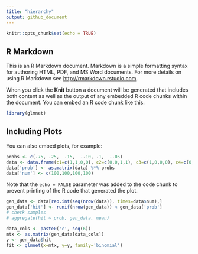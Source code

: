 ```yaml
---
title: "hierarchy"
output: github_document
---
```


```r
knitr::opts_chunk$set(echo = TRUE)
```

## R Markdown

This is an R Markdown document. Markdown is a simple formatting syntax for authoring HTML, PDF, and MS Word documents. For more details on using R Markdown see <http://rmarkdown.rstudio.com>.

When you click the **Knit** button a document will be generated that includes both content as well as the output of any embedded R code chunks within the document. You can embed an R code chunk like this:

```r
library(glmnet)
```

## Including Plots

You can also embed plots, for example:

```r
probs <- c(.75, .25,  .15,  -.10, .1,  -.05)
data <- data.frame(c1=c(1,1,0,0), c2=c(0,0,1,1), c3=c(1,0,0,0), c4=c(0,1,0,0), c5=c(0,0,1,0), c6=c(0,0,0,1))
data['prob'] <- as.matrix(data) %*% probs
data['num'] <- c(100,100,100,100)
```

Note that the `echo = FALSE` parameter was added to the code chunk to prevent printing of the R code that generated the plot.
```r
gen_data <- data[rep.int(seq(nrow(data)), times=data$num),]
gen_data['hit'] <- runif(nrow(gen_data)) < gen_data['prob']
# check samples
# aggregate(hit ~ prob, gen_data, mean)
```

```r
data_cols <- paste0('c', seq(6))
mtx <- as.matrix(gen_data[data_cols])
y <- gen_data$hit
fit <- glmnet(x=mtx, y=y, family='binomial')
```

